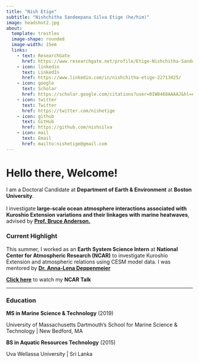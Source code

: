 ```yaml
---
title: "Nish Etige"
subtitle: "Nishchitha Sandeepana Silva Etige (he/him)"
image: headshot2.jpg
about: 
  template: trestles
  image-shape: rounded
  image-width: 15em
  links:
    - text: ResearchGate
      href: https://www.researchgate.net/profile/Etige-Nishchitha-Sandeepana-Silva-2
    - icon: linkedin
      text: LinkedIn
      href: https://www.linkedin.com/in/nishchitha-etige-22713425/
    - icon: google
      text: Scholar
      href: https://scholar.google.com/citations?user=0IW8468AAAAJ&hl=en
    - icon: twitter
      text: Twitter
      href: https://twitter.com/nishetige
    - icon: github
      text: GitHub
      href: https://github.com/nishsilva
    - icon: mail
      text: Email
      href: mailto:nishetige@gmail.com
---
```


# **Hello there, Welcome!**

I am a Doctoral Candidate at **Department of Earth & Environment** at **Boston University**.\
\
I investigate **large-scale ocean atmosphere interactions associated with Kuroshio Extension variations and their linkages with marine heatwaves**, advised by [**Prof. Bruce Anderson.**](https://www.bu.edu/earth/profiles/bruce-anderson/)\

### **Current Highlight**

This summer, I worked as an **Earth System Science Intern** at **National Center for Atmospheric Research (NCAR)** to investigate Kuroshio Extension and atmospheric relations using CESM model data. I was mentored by [**Dr. Anna-Lena Deppenmeier**](https://staff.ucar.edu/users/deppenme)

[**Click here**](https://www.youtube.com/watch?v=UThY3VSY2RI) to watch my **NCAR Talk**

------------------------------------------------------------------------

### Education

**MS in Marine Science & Technology** (2019)

University of Massachusetts Dartmouth's School for Marine Science & Technology \| New Bedford, MA

**BS in Aquatic Resources Technology** (2015)

Uva Wellassa University \| Sri Lanka
